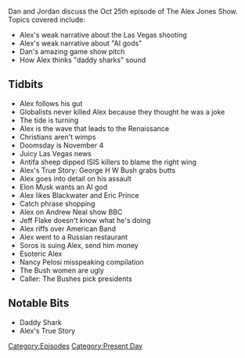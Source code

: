 {{DEFAULTSORT:
    #_EPISODE_0097:October 25, 2017
}}{{Episode
    | title           = October 25, 2017
    | caption         = Listen to this episode on [https://knowledgefight.libsyn.com/knowledge-fight-oct-25-2017 Libsyn] [https://open.spotify.com/episode/45YUXKJL10IXjyjgvCKBAe Spotify], Read the [[Transcript/97: October 25, 2017|Unofficial Transcript]]
    | episodeNumber   = 97
    | length          = 01:41:40
    | airDate         = October 27, 2017
    | coverageDate    = October 25, 2017
    | episodeType     = [[:Category:Present Day|Present Day]]
    | appearance      = [[George H W Bush]], [[The Bush family]], [[Elon Musk]], [[Eric Prince]], [[Andrew Neal]], [[Jeff Flake]]
    | beverage        = Neuro Bliss
    | oocDrop         = You're a big ol bucket of rotten milk; Daddy Shark
    | previousEpisode = [[96: October 22-23, 2017]]
    | nextEpisode     = [[98: May 2-3, 2012]]
}}

{{Stub}}

Dan and Jordan discuss the Oct 25th episode of The Alex Jones Show. Topics covered include:

*Alex's weak narrative about the Las Vegas shooting
*Alex's weak narrative about "AI gods"
*Dan's amazing game show pitch
*How Alex thinks "daddy sharks" sound

==Tidbits==

*Alex follows his gut
*Globalists never killed Alex because they thought he was a joke
*The tide is turning
*Alex is the wave that leads to the Renaissance
*Christians aren't wimps
*Doomsday is November 4
*Juicy Las Vegas news
*Antifa sheep dipped ISIS killers to blame the right wing
*Alex's True Story: George H W Bush grabs butts
*Alex goes into detail on his assault
*Elon Musk wants an AI god
*Alex likes Blackwater and Eric Prince
*Catch phrase shopping
*Alex on Andrew Neal show BBC
*Jeff Flake doesn't know what he's doing
*Alex riffs over American Band
*Alex went to a Russian restaurant
*Soros is suing Alex, send him money
*Esoteric Alex
*Nancy Pelosi misspeaking compilation
*The Bush women are ugly
*Caller: The Bushes pick presidents

==Notable Bits==

*Daddy Shark
*Alex's True Story

[[Category:Episodes]]
[[Category:Present Day]]
